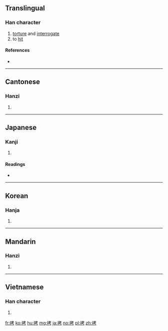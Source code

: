 ==Translingual==

===Han character===
{{Han char|rn=64|rad=手|as=06|sn=9|four=5402<sub>7</sub>|canj=手十大尸 (QJKS)|ids=⿰[[扌]][[考]]}}

# [[torture]] and [[interrogate]]
# to [[hit]]

====References====
* {{Han ref|kx=0428.160|dkj=12006|dj=0777.100|hdz=31866.040|uh=62F7|ud=25335|bh=ABFE|bd=44030}}

----

==Cantonese==

===Hanzi===
{{yue-hanzi|jyut=[[haau1]], [[haau2]]|y=haau1, haau2}}

# {{defn|lang=yue|sort=手06}}

----

==Japanese==

===Kanji===
{{ja-kanji|grade=c|rs=手06}}

# {{defn|lang=ja|sort=手06}}

====Readings====
* {{ja-readings|goon=[[こう]] (kō) {{non-joyo-reading}}|kanon=[[こう]] (kō) {{non-joyo-reading}}|kanyoon=[[ごう]] (gō)|kun=[[うつ]] (utsu)}}

----

==Korean==

===Hanja===
{{ko-hanja|hangeul=고|eumhun=|rv=go|mr=ko|y=ko}}

# {{defn|lang=ko|sort=手06}}

----

==Mandarin==

===Hanzi===
{{cmn-hanzi|pin=[[kǎo]] ([[kao3]]), [[yí]] ([[yi2]])|wg=k'ao<sup>3</sup>, i<sup>2</sup>}}

# {{defn|lang=cmn|sort=手06}}

----

==Vietnamese==

===Han character===
{{vi-hantu|[[khỉu]], [[khảo]]|rs=手06}}

# {{defn|lang=vi|sort=手06}}

[[fr:拷]]
[[ko:拷]]
[[hu:拷]]
[[mg:拷]]
[[ja:拷]]
[[no:拷]]
[[pl:拷]]
[[zh:拷]]